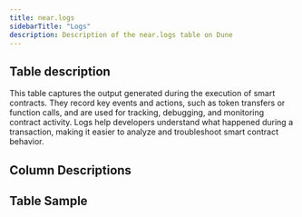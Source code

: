 ```yaml
---
title: near.logs
sidebarTitle: "Logs"
description: Description of the near.logs table on Dune
---
```


## Table description

This table captures the output generated during the execution of smart contracts. They record key events and actions, such as token transfers or function calls, and are used for tracking, debugging, and monitoring contract activity. Logs help developers understand what happened during a transaction, making it easier to analyze and troubleshoot smart contract behavior.

## Column Descriptions


<ColumnDescriptions tableSchema="logs" tableName="transactions" />

## Table Sample


<TableSample tableSchema="logs" tableName="transactions" />
